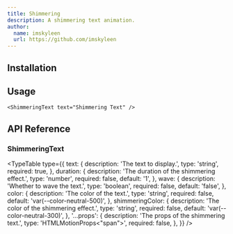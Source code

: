 ```yaml
---
title: Shimmering
description: A shimmering text animation.
author:
  name: imskyleen
  url: https://github.com/imskyleen
---
```


<ComponentPreview name="demo-primitives-texts-shimmering" />

## Installation

<ComponentInstallation name="primitives-texts-shimmering" />

## Usage

```tsx
<ShimmeringText text="Shimmering Text" />
```

## API Reference

### ShimmeringText

<TypeTable
  type={{
    text: {
      description: 'The text to display.',
      type: 'string',
      required: true,
    },
    duration: {
      description: 'The duration of the shimmering effect.',
      type: 'number',
      required: false,
      default: '1',
    },
    wave: {
      description: 'Whether to wave the text.',
      type: 'boolean',
      required: false,
      default: 'false',
    },
    color: {
      description: 'The color of the text.',
      type: 'string',
      required: false,
      default: 'var(--color-neutral-500)',
    },
    shimmeringColor: {
      description: 'The color of the shimmering effect.',
      type: 'string',
      required: false,
      default: 'var(--color-neutral-300)',
    },
    '...props': {
      description: 'The props of the shimmering text.',
      type: 'HTMLMotionProps<"span">',
      required: false,
    },
  }}
/>
